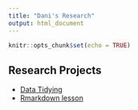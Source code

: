 ```yaml
---
title: "Dani's Research"
output: html_document
---
```


```r
knitr::opts_chunk$set(echo = TRUE)
```

## Research Projects

- [Data Tidying](Rmd/data-tidying.html)
- [Rmarkdown lesson](Rmd/rmarkdown-lesson.html)